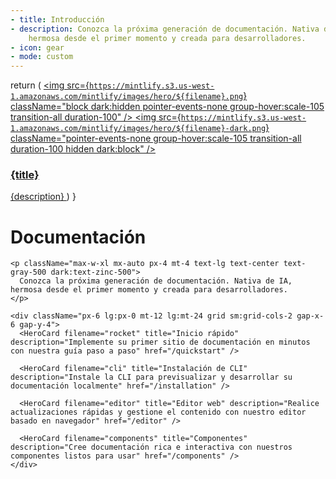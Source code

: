 ```yaml
---
- title: Introducción
- description: Conozca la próxima generación de documentación. Nativa de IA,
    hermosa desde el primer momento y creada para desarrolladores.
- icon: gear
- mode: custom
---
```


  return (
    <a className="group cursor-pointer pb-8" href={href}>
      <img src={`https://mintlify.s3.us-west-1.amazonaws.com/mintlify/images/hero/${filename}.png`} className="block dark:hidden pointer-events-none group-hover:scale-105 transition-all duration-100" />
      <img src={`https://mintlify.s3.us-west-1.amazonaws.com/mintlify/images/hero/${filename}-dark.png`} className="pointer-events-none group-hover:scale-105 transition-all duration-100 hidden dark:block" />
      <h3 className="mt-5 text-gray-900 dark:text-zinc-50 font-medium">{title}</h3>
      <span className="mt-1.5">
        {description}
      </span>
    </a>
  )
}

<div
  className="h-screen w-full"
  style={{
  backgroundImage: "url('/bg.png')",
  backgroundSize: 'cover',
  backgroundPosition: 'center',
  backgroundRepeat: 'no-repeat'
}}
>
  <div className="px-4 py-16 lg:py-24 max-w-3xl mx-auto">
    <h1 className="text-4xl font-medium text-center text-gray-900 dark:text-zinc-50 tracking-tight">
      Documentación
    </h1>

    <p className="max-w-xl mx-auto px-4 mt-4 text-lg text-center text-gray-500 dark:text-zinc-500">
      Conozca la próxima generación de documentación. Nativa de IA, hermosa desde el primer momento y creada para desarrolladores.
    </p>

    <div className="px-6 lg:px-0 mt-12 lg:mt-24 grid sm:grid-cols-2 gap-x-6 gap-y-4">
      <HeroCard filename="rocket" title="Inicio rápido" description="Implemente su primer sitio de documentación en minutos con nuestra guía paso a paso" href="/quickstart" />

      <HeroCard filename="cli" title="Instalación de CLI" description="Instale la CLI para previsualizar y desarrollar su documentación localmente" href="/installation" />

      <HeroCard filename="editor" title="Editor web" description="Realice actualizaciones rápidas y gestione el contenido con nuestro editor basado en navegador" href="/editor" />

      <HeroCard filename="components" title="Componentes" description="Cree documentación rica e interactiva con nuestros componentes listos para usar" href="/components" />
    </div>
  </div>
</div>
